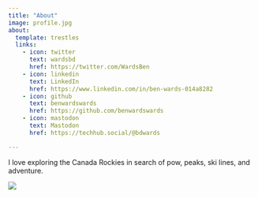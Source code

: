 ```yaml
---
title: "About"
image: profile.jpg
about:
  template: trestles
  links:
    - icon: twitter
      text: wardsbd
      href: https://twitter.com/WardsBen
    - icon: linkedin
      text: LinkedIn
      href: https://www.linkedin.com/in/ben-wards-014a8282
    - icon: github
      text: benwardswards
      href: https://github.com/benwardswards
    - icon: mastodon
      text: Mastodon
      href: https://techhub.social/@bdwards

---
```


I love exploring the Canada Rockies in search of pow, peaks, ski lines, and adventure. 

![](beneathbyebyenov2022.jpg)